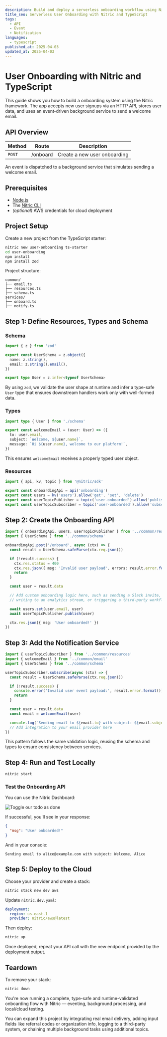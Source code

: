 ```yaml
---
description: Build and deploy a serverless onboarding workflow using Nitric with TypeScript, featuring API endpoints and background tasks for user notifications.
title_seo: Serverless User Onboarding with Nitric and TypeScript
tags:
  - API
  - Event
  - Notification
languages:
  - typescript
published_at: 2025-04-03
updated_at: 2025-04-03
---
```


# User Onboarding with Nitric and TypeScript

This guide shows you how to build a onboarding system using the Nitric framework. The app accepts new user signups via an HTTP API, stores user data, and uses an event-driven background service to send a welcome email.

## API Overview

| **Method** | **Route** | **Description**              |
| ---------- | --------- | ---------------------------- |
| `POST`     | /onboard  | Create a new user onboarding |

<Note>
  An event is dispatched to a background service that simulates sending a
  welcome email.
</Note>

## Prerequisites

- [Node.js](https://nodejs.org/en/download/)
- The [Nitric CLI](/get-started/installation)
- _(optional)_ AWS credentials for cloud deployment

## Project Setup

Create a new project from the TypeScript starter:

```bash
nitric new user-onboarding ts-starter
cd user-onboarding
npm install
npm install zod
```

Project structure:

```text
common/
├── email.ts
├── resources.ts
├── schema.ts
services/
├── onboard.ts
├── notify.ts
```

## Step 1: Define Resources, Types and Schema

### Schema

```ts title: common/schema.ts
import { z } from 'zod'

export const UserSchema = z.object({
  name: z.string(),
  email: z.string().email(),
})

export type User = z.infer<typeof UserSchema>
```

By using `zod`, we validate the user shape at runtime and infer a type-safe `User` type that ensures downstream handlers work only with well-formed data.

### Types

```ts title: common/email.ts
import type { User } from './schema'

export const welcomeEmail = (user: User) => ({
  to: user.email,
  subject: `Welcome, ${user.name}`,
  message: `Hi ${user.name}, welcome to our platform!`,
})
```

This ensures `welcomeEmail` receives a properly typed user object.

### Resources

```ts title: common/resources.ts
import { api, kv, topic } from '@nitric/sdk'

export const onboardingApi = api('onboarding')
export const users = kv('users').allow('get', 'set', 'delete')
export const userTopicPublisher = topic('user-onboarded').allow('publish')
export const userTopicSubscriber = topic('user-onboarded').allow('subscribe')
```

## Step 2: Create the Onboarding API

```ts title: services/onboard.ts
import { onboardingApi, users, userTopicPublisher } from '../common/resources'
import { UserSchema } from '../common/schema'

onboardingApi.post('/onboard', async (ctx) => {
  const result = UserSchema.safeParse(ctx.req.json())

  if (!result.success) {
    ctx.res.status = 400
    ctx.res.json({ msg: 'Invalid user payload', errors: result.error.format() })
    return
  }

  const user = result.data

  // Add custom onboarding logic here, such as sending a Slack invite,
  // writing to an analytics stream, or triggering a third-party workflow

  await users.set(user.email, user)
  await userTopicPublisher.publish(user)

  ctx.res.json({ msg: 'User onboarded!' })
})
```

## Step 3: Add the Notification Service

```ts title: services/notify.ts
import { userTopicSubscriber } from '../common/resources'
import { welcomeEmail } from '../common/email'
import { UserSchema } from '../common/schema'

userTopicSubscriber.subscribe(async (ctx) => {
  const result = UserSchema.safeParse(ctx.req.json())

  if (!result.success) {
    console.error('Invalid user event payload:', result.error.format())
    return
  }

  const user = result.data
  const email = welcomeEmail(user)

  console.log(`Sending email to ${email.to} with subject: ${email.subject}`)
  // Add integration to your email provider here
})
```

This pattern follows the same validation logic, reusing the schema and types to ensure consistency between services.

## Step 4: Run and Test Locally

```bash
nitric start
```

### Test the Onboarding API

You can use the Nitric Dashboard:

![Toggle our todo as done](/docs/images/guides/user-onboarding/testing.png)

If successful, you'll see in your response:

```json
{
  "msg": "User onboarded!"
}
```

And in your console:

```text
Sending email to alice@example.com with subject: Welcome, Alice
```

## Step 5: Deploy to the Cloud

Choose your provider and create a stack:

```bash
nitric stack new dev aws
```

Update `nitric.dev.yaml`:

```yaml
deployment:
  region: us-east-1
  provider: nitric/aws@latest
```

Then deploy:

```bash
nitric up
```

Once deployed, repeat your API call with the new endpoint provided by the deployment output.

## Teardown

To remove your stack:

```bash
nitric down
```

You're now running a complete, type-safe and runtime-validated onboarding flow with Nitric — eventing, background processing, and local/cloud testing.

You can expand this project by integrating real email delivery, adding input fields like referral codes or organization info, logging to a third-party system, or chaining multiple background tasks using additional topics.
